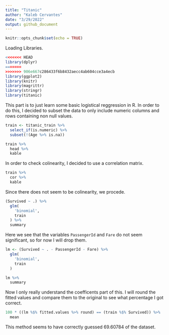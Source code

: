 ```yaml
---
title: "Titanic"
author: "Kaleb Cervantes"
date: "3/29/2022"
output: github_document
---
```


```r
knitr::opts_chunk$set(echo = TRUE)
```

Loading Libraries.

```r
<<<<<<< HEAD
library(dplyr)
=======
>>>>>>> 906e667c286433f6b8432aecc4ab604cce3a4ecb
library(ggplot2)
library(knitr)
library(magrittr)
library(stringr)
library(titanic)
```

This part is to just learn some basic logistical reggression in R. In order to do this, I decided to subset the data to only include numeric columns and rows containing non null values.

```r
train <- titanic_train %>%
  select_if(is.numeric) %>%
  subset(!(Age %>% is.na))

train %>%
  head %>%
  kable
```

In order to check colinearity, I decided to use a correlation matrix.

```r
train %>%
  cor %>%
  kable
```

Since there does not seem to be colinearity, we procede.

```r
(Survived ~ .) %>%
  glm(
    'binomial',
    train
  ) %>%
  summary
```

Here we see that the variables `PassengerId` and `Fare` do not seem significant, so for now I will drop them.

```r
lm <- (Survived ~ . - PassengerId - Fare) %>%
  glm(
    'binomial',
    train
  )

lm %>%
  summary
```

Now I only really understand the coefficents part of this. I will round the fitted values and compare them to the original to see what percentage I got correct.

```r
100 * ((lm %$% fitted.values %>% round) == (train %$% Survived)) %>%
  mean
```

This method seems to have correctly guessed 69.60784 of the dataset.